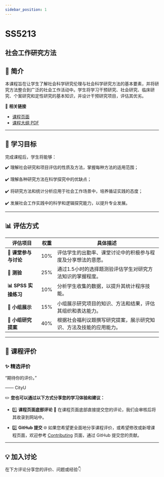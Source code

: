 ```yaml
---
sidebar_position: 1
---
```


# SS5213
## 社会工作研究方法

## **📘 简介**
本课程旨在让学生了解社会科学研究伦理与社会科学研究方法的基本要素，并将研究方法整合到广泛的社会工作活动中。学生将学习干预研究、社会研究、临床研究、个案研究和定性研究的基本知识，并设计干预研究项目，评估其优劣。

🔗 **相关链接**
- [课程页面](https://www.cityu.edu.hk/catalogue/pg/202425/course/SS5213.htm)
- [课程大纲 PDF](https://www.cityu.edu.hk/catalogue/pg/202425/course/SS5213.pdf)

---

## **🎯 学习目标**

完成课程后，学生将能够：

✔️ 理解社会研究和项目评估的性质及方法，掌握每种方法的适用范围；

✔️ 理解各种研究方法在科学探究中的优缺点；

✔️ 将研究方法和统计分析应用于社会工作场景中，培养循证实践的态度；

✔️ 发展社会工作实践中的科学和逻辑探究能力，以提升专业发展。

---

## **📊 评估方式**

| **评估项目**             | **权重** | **具体描述**                                                                                       |
|------------------------|---------|---------------------------------------------------------------------------------------------------|
| **💬 课堂参与与讨论**      | 10%     | 评估学生的出勤率、课堂讨论中的积极参与程度及分享想法的意愿。                                                    |
| **📝 测验**             | 25%     | 通过1.5小时的选择题测验评估学生对研究方法知识的掌握程度。                                                      |
| **📊 SPSS 实操练习**      | 10%     | 分析学生收集的数据，以提升其统计程序技能。                                                               |
| **🎤 小组展示**          | 15%     | 小组展示研究项目的知识、方法和结果，评估其组织和表达能力。                                                       |
| **📄 小组研究提案**        | 40%     | 根据社会福利议题撰写研究提案，展示研究知识、方法及技能的应用能力。                                               |

---

## **💬 课程评价**

### ✨ **精选评价**
<div className={commentStyles.commentBox}>
    <p className={commentStyles.commentText}>
        “期待你的评价。”
    </p>
    <p className={commentStyles.commentAuthor}>—— CityU</p>
</div>

✏️ **您也可以通过以下方式分享您的学习体验和建议：**

- 1️⃣ **课程页面底部评论**
💬 在课程页面底部直接提交您的评论，我们会审核后将其收录到网站中。

- 2️⃣ **GitHub 提交**
🌐 如果您希望更全面地分享课程评价，或希望修改或新增课程页面，欢迎参考 [Contributing](https://penjc.github.io/cityU-navigator/contributing) 页面，通过 GitHub 提交您的贡献。

---

## **💡 加入讨论**

在下方评论分享您的评价、问题或经验👇
<Utterances />
